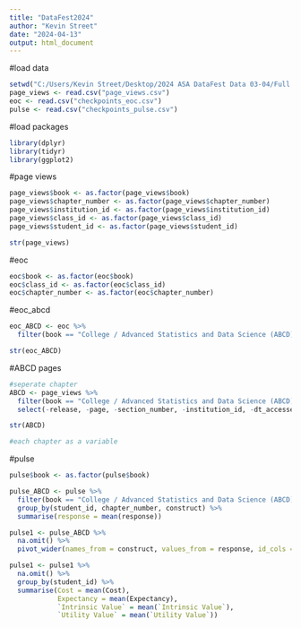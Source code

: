 ---
title: "DataFest2024"
author: "Kevin Street"
date: "2024-04-13"
output: html_document
---

#load data
```{r}
setwd("C:/Users/Kevin Street/Desktop/2024 ASA DataFest Data 03-04/Full Data")
page_views <- read.csv("page_views.csv")
eoc <- read.csv("checkpoints_eoc.csv")
pulse <- read.csv("checkpoints_pulse.csv")
```

#load packages
```{r}
library(dplyr)
library(tidyr)
library(ggplot2)
```

#page views
```{r}
page_views$book <- as.factor(page_views$book)
page_views$chapter_number <- as.factor(page_views$chapter_number)
page_views$institution_id <- as.factor(page_views$institution_id)
page_views$class_id <- as.factor(page_views$class_id)
page_views$student_id <- as.factor(page_views$student_id)

str(page_views)
```

#eoc
```{r}
eoc$book <- as.factor(eoc$book)
eoc$class_id <- as.factor(eoc$class_id)
eoc$chapter_number <- as.factor(eoc$chapter_number)
```


#eoc_abcd
```{r}
eoc_ABCD <- eoc %>% 
  filter(book == "College / Advanced Statistics and Data Science (ABCD)")

str(eoc_ABCD)
```


#ABCD pages
```{r}
#seperate chapter
ABCD <- page_views %>% 
  filter(book == "College / Advanced Statistics and Data Science (ABCD)") %>% 
  select(-release, -page, -section_number, -institution_id, -dt_accessed, -was_complete, -tried_again_dt, -tried_again_clicks, -idle_brief, -idle_long, -off_page_brief, -off_page_long, -review_flag)

str(ABCD)

#each chapter as a variable

```

#pulse
```{r}
pulse$book <- as.factor(pulse$book)

pulse_ABCD <- pulse %>% 
  filter(book == "College / Advanced Statistics and Data Science (ABCD)") %>% 
  group_by(student_id, chapter_number, construct) %>% 
  summarise(response = mean(response))

pulse1 <- pulse_ABCD %>% 
  na.omit() %>% 
  pivot_wider(names_from = construct, values_from = response, id_cols = c(chapter_number, student_id))

pulse1 <- pulse1 %>% 
  na.omit() %>% 
  group_by(student_id) %>% 
  summarise(Cost = mean(Cost),
            Expectancy = mean(Expectancy),
            `Intrinsic Value` = mean(`Intrinsic Value`),
            `Utility Value` = mean(`Utility Value`))
```









